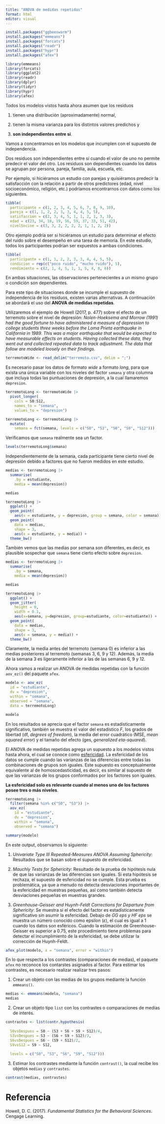 ```yaml
---
title: "ANOVA de medidas repetidas"
format: html
editor: visual
---
```


```r

install.packages("ggbeeswarm")
install.packages("emmeans")
install.packages("forcats")
install.packages("readr")
install.packages("hypr")
install.packages("afex")  
```

```r

library(emmeans)
library(forcats)
library(ggplot2)
library(readr)
library(dplyr)
library(tidyr)
library(hypr)
library(afex)
```

Todos los modelos vistos hasta ahora asumen que los residuos

1.  tienen una distribución (aproximadamente) normal,

2.  tienen la misma varianza para los distintos valores predichos y

3.  **son independientes entre sí**.

Vamos a concentrarnos en los modelos que incumplen con el supuesto de independencia.

Dos residuos son independientes entre sí cuando el valor de uno no permite predecir el valor del otro. Los residuos son dependientes cuando los datos se agrupan por persona, pareja, familia, aula, escuela, etc.

Por ejemplo, si hiciéramos un estudio con parejas y quisiéramos predecir la satisfacción con la relación a partir de otros predictores (edad, nivel socioeconómico, religión, etc.) podríamos encontrarnos con datos como los siguientes.

```r

tibble(
  participante = c(1, 2, 3, 4, 5, 6, 7, 8, 9, 10),
  pareja = c(1, 1, 2, 2, 3, 3, 4, 4, 5, 5),
  satisfaccion = c(2, 3, 4, 5, 1, 1, 2, 1, 3, 3),
  edad = c(23, 34, 18, 19, 56, 59, 37, 33, 51, 42),
  nivelSocioe = c(3, 3, 2, 2, 2, 2, 1, 1, 2, 2))
```

Otro ejemplo podría ser si hiciéramos un estudio para determinar el efecto del ruido sobre el desempeño en una tarea de memoria. En este estudio, todos los participantes podrían ser expuestos a ambas condiciones.

```r

tibble(
  participante = c(1, 1, 2, 2, 3, 3, 4, 4, 5, 5),
  condicion = rep(c("poco ruido", "mucho ruido"), 5),
  rendimiento = c(2, 1, 4, 5, 1, 1, 5, 4, 8, 6))
```

En ambas situaciones, las observaciones pertenecientes a un mismo grupo o condición son dependientes.

Para este tipo de situaciones donde se incumple el supuesto de independencia de los residuos, existen varias alternativas. A continuación se abordará el uso del **ANOVA de medidas repetidas**.

Utilizaremos el ejemplo de Howell (2017, p. 477) sobre el efecto de un terremoto sobre el nivel de depresión: *Nolen-Hoeksema and Morrow (1991) had the good fortune to have administered a measure of depression to college students three weeks before the Loma Prieta earthquake in California in 1989. This was a major earthquake that would be expected to have measurable effects on students. Having collected these data, they went out and collected repeated data to track adjustment. The data that follow are modeled loosely on their findings.*

```r

terremotoWide <- read_delim("terremoto.csv", delim = ";")
```

Es necesario pasar los datos de formato *wide* a formato *long*, para que exista una única variable con los niveles del factor `semana` y otra columna que incluya todas las puntuaciones de depresión, a la cual llamaremos `depresion`.

```r

terremotoLong <- terremotoWide |>
  pivot_longer(
    cols = S0:S12,
    names_to = "semana",
    values_to = "depresion") 

terremotoLong <- terremotoLong |>
  mutate(
    semana = fct(semana, levels = c("S0", "S3", "S6", "S9", "S12")))
```

Verificamos que `semana` realmente sea un factor.

```r

levels(terremotoLong$semana)
```

Independientemente de la semana, cada participante tiene cierto nivel de depresión debido a factores que no fueron medidos en este estudio.

```r

medias <- terremotoLong |>
  summarise(
    .by = estudiante, 
    media = mean(depresion))

medias

terremotoLong |>
  ggplot() +
  geom_point(
    aes(x = estudiante, y = depresion, group = semana, color = semana)) +
  geom_point(
    data = medias,
    shape = 3,
    aes(x = estudiante, y = media)) +
  theme_bw()
```

También vemos que las medias por semana son diferentes, es decir, es plausible sospechar que `semana` tiene cierto efecto sobre `depresion`.

```r

medias <- terremotoLong |>
  summarise(
    .by = semana, 
    media = mean(depresion))

medias

terremotoLong |>
  ggplot() +
  geom_jitter(
    height = 0, 
    width = 0.1,
    aes(x=semana, y=depresion, group=estudiante, color=estudiante)) +
  geom_point(
    data = medias,
    shape = 3,
    aes(x = semana, y = media)) +
  theme_bw()
```

Claramente, la media antes del terremoto (semana 0) es inferior a las medias posteriores al terremoto (semanas 3, 6, 9 y 12). Además, la media de la semana 3 es ligeramente inferior a las de las semanas 6, 9 y 12.

Ahora vamos a realizar un ANOVA de medidas repetidas con la función `aov_ez()` del paquete `afex`.

```r

modelo <- aov_ez(
  id = "estudiante", 
  dv = "depresion",
  within = "semana",
  observed = "semana",
  data = terremotoLong)
```

```r

modelo
```

En los resultados se aprecia que el factor `semana` es estadísticamente significativo, también se muestra el valor del estadístico $F$, los grados de libertad (df, *degrees of freedom*), la media del error cuadrático (MSE, *mean squared error*) y el tamaño del efecto (ges, *generalized eta-squared*).

El ANOVA de medidas repetidas agrega un supuesto a los modelos vistos hasta ahora, el cual se conoce como [esfericidad](https://statistics.laerd.com/statistical-guides/sphericity-statistical-guide.php). La esfericidad de los datos se cumple cuando las varianzas de las diferencias entre todas las combinaciones de grupos son iguales. Este supuesto es conceptualmente equivalente al de homoscedasticidad, es decir, es similar al supuesto de que las varianzas de los grupos conformados por los factores son iguales.

**La esfericidad solo es relevante cuando al menos uno de los factores posee tres o más niveles**.

```r

terremotoLong |>
  filter(semana %in% c("S0", "S3")) |>
  aov_ez(
    id = "estudiante", 
    dv = "depresion",
    within = "semana",
    observed = "semana")
```

```r

summary(modelo)
```

En este output, observamos lo siguiente:

1.  *Univariate Type III Repeated-Measures ANOVA Assuming Sphericity*: Resultados que se basan sobre el supuesto de esfericidad.

2.  *Mauchly Tests for Sphericity*: Resultado de la prueba de hipótesis nula de que las varianzas de las diferencias son iguales. Si esta hipótesis se rechaza, el supuesto de esfericidad no se cumple. Esta prueba es problemática, ya que a menudo no detecta desviaciones importantes de la esfericidad en muestras pequeñas, así como también detecta desviaciones pequeñas en muestras grandes.

3.  *Greenhouse-Geisser and Huynh-Feldt Corrections for Departure from Sphericity*: Se muestra si el efecto del factor es estadísticamente significativo sin asumir la esfericidad. Debajo de *GG eps y HF eps* se muestra un número conocido como epsilon ($\varepsilon$), el cual es igual a 1 cuando los datos son esféricos. Cuando la estimación de Greenhouse-Geisser es superior a 0.75, este procedimiento tiene problemas para detectar el incumplimiento de la esfericidad, se debe utilizar la corrección de Huynh-Feldt.

```r

afex_plot(modelo, x = "semana", error = "within")
```

En lo que respecta a los contrastes (comparaciones de medias), el paquete `afex` no reconoce los contarstes asignados al factor. Para estimar los contrastes, es necesario realizar realizar tres pasos:

1.  Crear un objeto con las medias de los grupos mediante la función `emmeans()`.

```r

medias <- emmeans(modelo, "semana")
medias
```

2.  Crear un objeto tipo `list` con los contrastes o comparaciones de medias de interés.

```r

contrastes <- list(contr.hypothesis(
  
  S0vsDespues = S0 ~ (S3 + S6 + S9 + S12)/4,
  S3vsDespues = S3 ~ (S6 + S9 + S12)/3,
  S6vsDespues = S6 ~ (S9 + S12)/2,
  S9vsS12 = S9 ~ S12,
  
  levels = c("S0", "S3", "S6", "S9", "S12")))
```

3.  Estimar los contrastes mediante la función `contrast()`, la cual recibe los objetos `medias` y `contrastes`.

```r

contrast(medias, contrastes)
```

# Referencia

Howell, D. C. (2017). *Fundamental Statistics for the Behavioral Sciences*. Cengage Learning.
